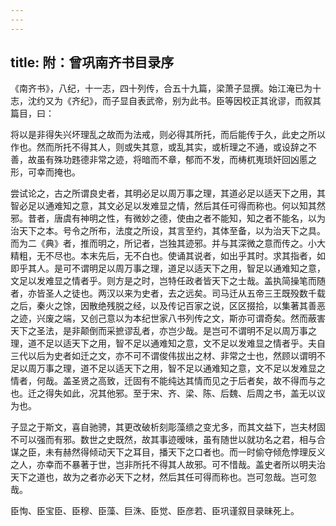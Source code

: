```yaml
---
---
---
```

title: 附：曾巩南齐书目录序
---

《南齐书》，八纪，十一志，四十列传，合五十九篇，梁萧子显撰。始江淹已为十志，沈约又为《齐纪》，而子显自表武帝，别为此书。臣等因校正其讹谬，而叙其篇目，曰：

将以是非得失兴坏理乱之故而为法戒，则必得其所托，而后能传于久，此史之所以作也。然而所托不得其人，则或失其意，或乱其实，或析理之不通，或设辞之不善，故虽有殊功韪德非常之迹，将暗而不章，郁而不发，而梼杌嵬琐奸回凶慝之形，可幸而掩也。

尝试论之，古之所谓良史者，其明必足以周万事之理，其道必足以适天下之用，其智必足以通难知之意，其文必足以发难显之情，然后其任可得而称也。何以知其然邪。昔者，唐虞有神明之性，有微妙之德，使由之者不能知，知之者不能名，以为治天下之本。号令之所布，法度之所设，其言至约，其体至备，以为治天下之具。而为二《典》者，推而明之，所记者，岂独其迹邪。并与其深微之意而传之。小大精粗，无不尽也。本末先后，无不白也。使诵其说者，如出乎其时。求其指者，如即乎其人。是可不谓明足以周万事之理，道足以适天下之用，智足以通难知之意，文足以发难显之情者乎。则方是之时，岂特任政者皆天下之士哉。盖执简操笔而随者，亦皆圣人之徒也。两汉以来为史者，去之远矣。司马迁从五帝三王既殁数千载之后，秦火之馀，因散绝残脱之经，以及传记百家之说，区区掇拾，以集著其善恶之迹，兴废之端，又创己意以为本纪世家八书列传之文，斯亦可谓奇矣。然而蔽害天下之圣法，是非颠倒而采摭谬乱者，亦岂少哉。是岂可不谓明不足以周万事之理，道不足以适天下之用，智不足以通难知之意，文不足以发难显之情者乎。夫自三代以后为史者如迁之文，亦不可不谓俊伟拔出之材、非常之士也，然顾以谓明不足以周万事之理，道不足以适天下之用，智不足以通难知之意，文不足以发难显之情者，何哉。盖圣贤之高致，迁固有不能纯达其情而见之于后者矣，故不得而与之也。迁之得失如此，况其他邪。至于宋、齐、梁、陈、后魏、后周之书，盖无以议为也。

子显之于斯文，喜自驰骋，其更改破析刻彫藻缋之变尤多，而其文益下，岂夫材固不可以强而有邪。数世之史既然，故其事迹暧味，虽有随世以就功名之君，相与合谋之臣，未有赫然得倾动天下之耳目，播天下之口者也。而一时偷夺倾危悖理反义之人，亦幸而不暴著于世，岂非所托不得其人故邪。可不惜哉。盖史者所以明夫治天下之道也，故为之者亦必天下之材，然后其任可得而称也。岂可忽哉。岂可忽哉。

臣恂、臣宝臣、臣穆、臣藻、巨洙、臣觉、臣彦若、臣巩谨叙目录昧死上。


